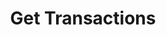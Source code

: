---
title: "Get Transactions"
openapi: "GET /v0/transactions"
description: "Gets a page of transactions in a ledger."
---